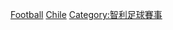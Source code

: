 [[Category:智利主辦的國際體育賽事|Football]]
[[Category:南美洲各國主辦的國際足球賽事|Chile]]
[[Category:智利足球賽事|Category:智利足球賽事]]